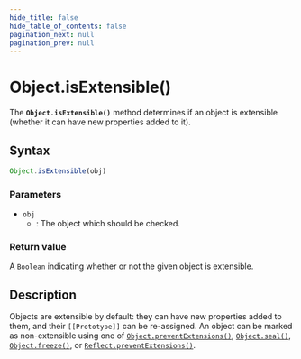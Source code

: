 ```yaml
---
hide_title: false
hide_table_of_contents: false
pagination_next: null
pagination_prev: null
---
```

# Object.isExtensible()

The **`Object.isExtensible()`** method determines if an object
is extensible (whether it can have new properties added to it).

## Syntax

```js
Object.isExtensible(obj)
```

### Parameters

- `obj`
  - : The object which should be checked.

### Return value

A `Boolean` indicating whether or not the given object is extensible.

## Description

Objects are extensible by default: they can have new properties added to them, and their `[[Prototype]]` can be re-assigned. An object can be marked as non-extensible using one of [`Object.preventExtensions()`](../../globals/Object/preventExtensions.mdx), [`Object.seal()`](../../globals/Object/seal.mdx), [`Object.freeze()`](../../globals/Object/freeze.mdx), or [`Reflect.preventExtensions()`](../../globals/Reflect/preventExtensions.mdx).

